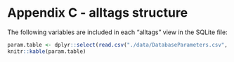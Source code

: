 # Appendix C - alltags structure {#appendixC}

The following variables are included in each "alltags" view in the SQLite file:

```r
param.table <- dplyr::select(read.csv("./data/DatabaseParameters.csv", stringsAsFactors=FALSE), 1:2)
knitr::kable(param.table) 
```